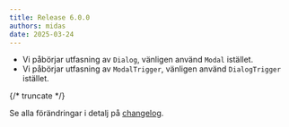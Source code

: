 ```yaml
---
title: Release 6.0.0
authors: midas
date: 2025-03-24
---
```


- Vi påbörjar utfasning av `Dialog`, vänligen använd `Modal` istället.
- Vi påbörjar utfasning av `ModalTrigger`, vänligen använd `DialogTrigger` istället.

{/* truncate */}

Se alla förändringar i detalj på [changelog](/changelog/6.0.0).
